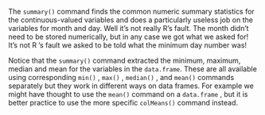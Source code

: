 ﻿The `summary()` command finds the common numeric summary
statistics for the continuous-valued variables and does a particularly
useless job on the variables for month and day. Well it’s not really R’s fault. The month didn’t need to be stored numerically, but in any
case we got what we asked for\! It’s not R ’s fault we asked to be told
what the minimum day number was\!

Notice that the `summary()` command extracted the minimum,
maximum, median and mean for the variables in the `data.frame`. These are all available using corresponding `min()` ,
`max()` , `median()` , and `mean()` commands
separately but they work in different ways on data frames. For example
we might have thought to use the `mean()` command on a
`data.frame` , but it is better practice to use the more
specific `colMeans()` command instead. 

